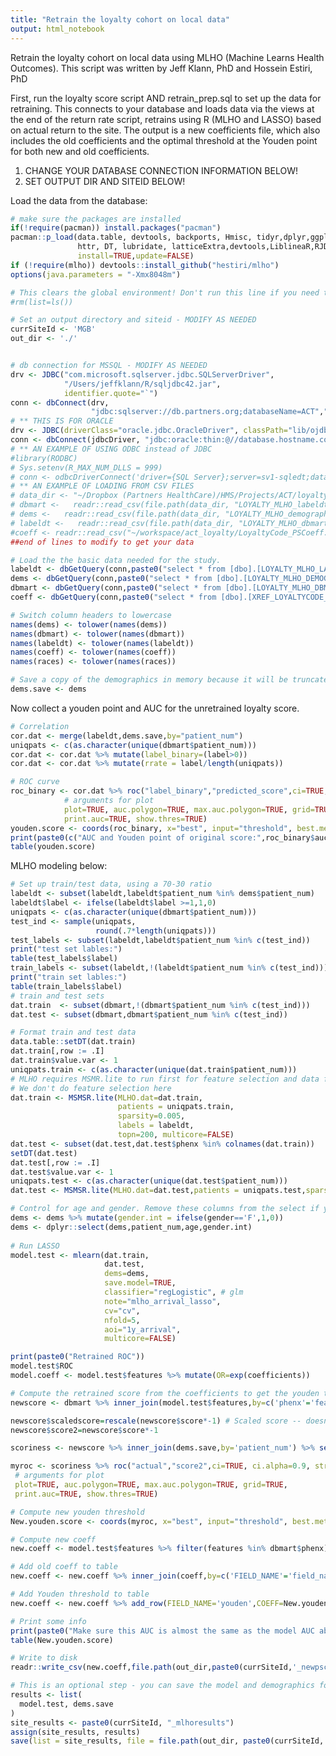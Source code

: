 ```yaml
---
title: "Retrain the loyalty cohort on local data"
output: html_notebook
---
```

Retrain the loyalty cohort on local data using MLHO (Machine Learns Health Outcomes). This script was written by Jeff Klann, PhD and Hossein Estiri, PhD

First, run the loyalty score script AND retrain_prep.sql to set up the data for retraining. This connects to your database and loads data via the views at the end of the return rate script, retrains using R (MLHO and LASSO) based on actual return to the site. The output is a new coefficients file, which also includes the old coefficients and the optimal threshold at the Youden point for both new and old coefficients.

1) CHANGE YOUR DATABASE CONNECTION INFORMATION BELOW!
2) SET OUTPUT DIR AND SITEID BELOW!

Load the data from the database:

```r
# make sure the packages are installed
if(!require(pacman)) install.packages("pacman")
pacman::p_load(data.table, devtools, backports, Hmisc, tidyr,dplyr,ggplot2,plyr,scales,readr, pROC,
               httr, DT, lubridate, latticeExtra,devtools,LiblineaR,RJDBC, scales, tidyverse,reshape2,foreach,doParallel,caret,gbm,lubridate,praznik,
               install=TRUE,update=FALSE)
if (!require(mlho)) devtools::install_github("hestiri/mlho")
options(java.parameters = "-Xmx8048m")

# This clears the global environment! Don't run this line if you need to keep your other variables around!
#rm(list=ls())

# Set an output directory and siteid - MODIFY AS NEEDED
currSiteId <- 'MGB'
out_dir <- './'


# db connection for MSSQL - MODIFY AS NEEDED
drv <- JDBC("com.microsoft.sqlserver.jdbc.SQLServerDriver",
            "/Users/jeffklann/R/sqljdbc42.jar",
            identifier.quote="`")
conn <- dbConnect(drv,
                  "jdbc:sqlserver://db.partners.org;databaseName=ACT","user","password")
# ** THIS IS FOR ORACLE
drv <- JDBC(driverClass="oracle.jdbc.OracleDriver", classPath="lib/ojdbc6.jar")
conn <- dbConnect(jdbcDriver, "jdbc:oracle:thin:@//database.hostname.com:port/service_name_or_sid", "username", "password")
# ** AN EXAMPLE OF USING ODBC instead of JDBC
#library(RODBC)
# Sys.setenv(R_MAX_NUM_DLLS = 999)
# conn <- odbcDriverConnect('driver={SQL Server};server=sv1-sqledt;database=I2B2ACT;trusted_connection=true')
# ** AN EXAMPLE OF LOADING FROM CSV FILES
# data_dir <- "~/Dropbox (Partners HealthCare)/HMS/Projects/ACT/loyalty_cohorts/mgb_returnmlho"
# dbmart <-   readr::read_csv(file.path(data_dir, "LOYALTY_MLHO_labeldt.csv"))
# dems <-   readr::read_csv(file.path(data_dir, "LOYALTY_MLHO_demographic.csv"))
# labeldt <-   readr::read_csv(file.path(data_dir, "LOYALTY_MLHO_dbmart1Y.csv"))
#coeff <- readr::read_csv("~/workspace/act_loyalty/LoyaltyCode_PSCoeff.csv")
##end of lines to modify to get your data

# Load the the basic data needed for the study.
labeldt <- dbGetQuery(conn,paste0("select * from [dbo].[LOYALTY_MLHO_LABELDT1Y_VW]"))
dems <- dbGetQuery(conn,paste0("select * from [dbo].[LOYALTY_MLHO_DEMOGRAPHIC_VW]"))
dbmart <- dbGetQuery(conn,paste0("select * from [dbo].[LOYALTY_MLHO_DBMART_VW]"))
coeff <- dbGetQuery(conn,paste0("select * from [dbo].[XREF_LOYALTYCODE_PSCOEFF]"))

# Switch column headers to lowercase
names(dems) <- tolower(names(dems))
names(dbmart) <- tolower(names(dbmart))
names(labeldt) <- tolower(names(labeldt))
names(coeff) <- tolower(names(coeff))
names(races) <- tolower(names(races))

# Save a copy of the demographics in memory because it will be truncated for MLHO
dems.save <- dems

```

Now collect a youden point and AUC for the unretrained loyalty score.

```r
# Correlation
cor.dat <- merge(labeldt,dems.save,by="patient_num")
uniqpats <- c(as.character(unique(dbmart$patient_num)))
cor.dat <- cor.dat %>% mutate(label_binary=(label>0))
cor.dat <- cor.dat %>% mutate(rrate = label/length(uniqpats))

# ROC curve
roc_binary <- cor.dat %>% roc("label_binary","predicted_score",ci=TRUE, ci.alpha=0.9, stratified=FALSE,
            # arguments for plot
            plot=TRUE, auc.polygon=TRUE, max.auc.polygon=TRUE, grid=TRUE,
            print.auc=TRUE, show.thres=TRUE)
youden.score <- coords(roc_binary, x="best", input="threshold", best.method="youden")
print(paste0(c("AUC and Youden point of original score:",roc_binary$auc))) 
table(youden.score)
```


MLHO modeling below:

```r
# Set up train/test data, using a 70-30 ratio
labeldt <- subset(labeldt,labeldt$patient_num %in% dems$patient_num)
labeldt$label <- ifelse(labeldt$label >=1,1,0)
uniqpats <- c(as.character(unique(dbmart$patient_num)))
test_ind <- sample(uniqpats,
                   round(.7*length(uniqpats)))
test_labels <- subset(labeldt,labeldt$patient_num %in% c(test_ind))
print("test set lables:")
table(test_labels$label)
train_labels <- subset(labeldt,!(labeldt$patient_num %in% c(test_ind)))
print("train set lables:")
table(train_labels$label)
# train and test sets
dat.train  <- subset(dbmart,!(dbmart$patient_num %in% c(test_ind)))
dat.test <- subset(dbmart,dbmart$patient_num %in% c(test_ind))

# Format train and test data
data.table::setDT(dat.train)
dat.train[,row := .I]
dat.train$value.var <- 1
uniqpats.train <- c(as.character(unique(dat.train$patient_num)))
# MLHO requires MSMR.lite to run first for feature selection and data formatting
# We don't do feature selection here
dat.train <- MSMSR.lite(MLHO.dat=dat.train,
                        patients = uniqpats.train,
                        sparsity=0.005,
                        labels = labeldt,
                        topn=200, multicore=FALSE)
dat.test <- subset(dat.test,dat.test$phenx %in% colnames(dat.train))
setDT(dat.test)
dat.test[,row := .I]
dat.test$value.var <- 1
uniqpats.test <- c(as.character(unique(dat.test$patient_num)))
dat.test <- MSMSR.lite(MLHO.dat=dat.test,patients = uniqpats.test,sparsity=NA,jmi = FALSE,labels = labeldt, multicore=FALSE)

# Control for age and gender. Remove these columns from the select if you do not wish to.
dems <- dems %>% mutate(gender.int = ifelse(gender=='F',1,0))
dems <- dplyr::select(dems,patient_num,age,gender.int)
 
# Run LASSO
model.test <- mlearn(dat.train,
                     dat.test,
                     dems=dems,
                     save.model=TRUE,
                     classifier="regLogistic", # glm
                     note="mlho_arrival_lasso",
                     cv="cv",
                     nfold=5,
                     aoi="1y_arrival",
                     multicore=FALSE)

print(paste0("Retrained ROC"))
model.test$ROC
model.coeff <- model.test$features %>% mutate(OR=exp(coefficients))

```

```r
# Compute the retrained score from the coefficients to get the youden threshold
newscore <- dbmart %>% inner_join(model.test$features,by=c('phenx'='features')) %>% group_by(patient_num) %>% dplyr::summarise(score=sum(coefficients))

newscore$scaledscore=rescale(newscore$score*-1) # Scaled score -- doesn't work for prediction!
newscore$score2=newscore$score*-1

scoriness <- newscore %>% inner_join(dems.save,by='patient_num') %>% select(patient_num,score2,predicted_score,scaledscore) %>% inner_join(model.test$AE, by='patient_num')

myroc <- scoriness %>% roc("actual","score2",ci=TRUE, ci.alpha=0.9, stratified=FALSE,
 # arguments for plot
 plot=TRUE, auc.polygon=TRUE, max.auc.polygon=TRUE, grid=TRUE,
 print.auc=TRUE, show.thres=TRUE)

# Compute new youden threshold
New.youden.score <- coords(myroc, x="best", input="threshold", best.method="youden")

# Compute new coeff
new.coeff <- model.test$features %>% filter(features %in% dbmart$phenx) %>% mutate(COEFF=coefficients*-1) %>% dplyr::rename(FIELD_NAME=features) %>% select(FIELD_NAME,COEFF)

# Add old coeff to table
new.coeff <- new.coeff %>% inner_join(coeff,by=c('FIELD_NAME'='field_name')) %>% dplyr::rename(ORIG_COEFF=coeff)

# Add Youden threshold to table
new.coeff <- new.coeff %>% add_row(FIELD_NAME='youden',COEFF=New.youden.score$threshold, ORIG_COEFF=youden.score$threshold) 

# Print some info 
print(paste0("Make sure this AUC is almost the same as the model AUC above, or something is amiss: ",myroc$auc))
table(New.youden.score)

# Write to disk
readr::write_csv(new.coeff,file.path(out_dir,paste0(currSiteId,'_newpscoeff.csv')))
```

```r
# This is an optional step - you can save the model and demographics for safekeeping if you like - it is large
results <- list(
  model.test, dems.save
)
site_results <- paste0(currSiteId, "_mlhoresults")
assign(site_results, results)
save(list = site_results, file = file.path(out_dir, paste0(currSiteId, "_mlhoreturnresults_modelonly.rda")))
```

